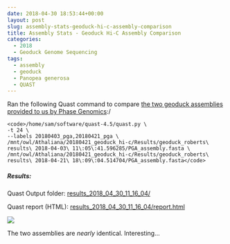 ```yaml
---
date: 2018-04-30 18:53:44+00:00
layout: post
slug: assembly-stats-geoduck-hi-c-assembly-comparison
title: Assembly Stats - Geoduck Hi-C Assembly Comparison
categories:
  - 2018
  - Geoduck Genome Sequencing
tags:
  - assembly
  - geoduck
  - Panopea generosa
  - QUAST
---
```


Ran the following Quast command to compare [the two geoduck assemblies provided to us by Phase Genomics](https://robertslab.github.io/sams-notebook/posts/2018-04-21-data-management-geoduck-phase-genomics-hi-c-data/):/


    
    <code>/home/sam/software/quast-4.5/quast.py \
    -t 24 \
    --labels 20180403_pga,20180421_pga \
    /mnt/owl/Athaliana/20180421_geoduck_hi-c/Results/geoduck_roberts\ results\ 2018-04-03\ 11\:05\:41.596285/PGA_assembly.fasta \
    /mnt/owl/Athaliana/20180421_geoduck_hi-c/Results/geoduck_roberts\ results\ 2018-04-21\ 18\:09\:04.514704/PGA_assembly.fasta</code>





##### Results:



Quast Output folder: [results_2018_04_30_11_16_04/](https://owl.fish.washington.edu/Athaliana/quast_results/results_2018_04_30_11_16_04/)

Quast report (HTML): [results_2018_04_30_11_16_04/report.html](https://owl.fish.washington.edu/Athaliana/quast_results/results_2018_04_30_11_16_04/report.html)

![](https://owl.fish.washington.edu/Athaliana/20180430_quast_pga_assemblies.png)

The two assemblies are _nearly_ identical. Interesting...
